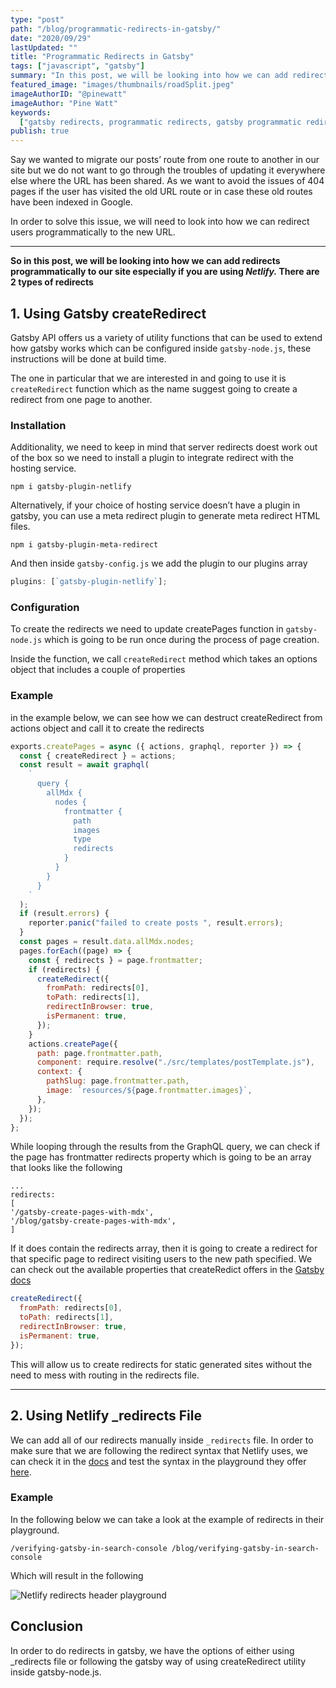 ```yaml
---
type: "post"
path: "/blog/programmatic-redirects-in-gatsby/"
date: "2020/09/29"
lastUpdated: ""
title: "Programmatic Redirects in Gatsby"
tags: ["javascript", "gatsby"]
summary: "In this post, we will be looking into how we can add redirects programmatically to our site"
featured_image: "images/thumbnails/roadSplit.jpeg"
imageAuthorID: "@pinewatt"
imageAuthor: "Pine Watt"
keywords:
  ["gatsby redirects, programmatic redirects, gatsby programmatic redirects"]
publish: true
---
```


Say we wanted to migrate our posts’ route from one route to another in our site but we do not want to go through the troubles of updating it everywhere else where the URL has been shared. As we want to avoid the issues of 404 pages if the user has visited the old URL route or in case these old routes have been indexed in Google.

In order to solve this issue, we will need to look into how we can redirect users programmatically to the new URL.

---

**So in this post, we will be looking into how we can add redirects programmatically to our site especially if you are using <em>Netlify.</em>
There are 2 types of redirects**

## 1. Using Gatsby createRedirect

Gatsby API offers us a variety of utility functions that can be used to extend how gatsby works which can be configured inside `gatsby-node.js`, these instructions will be done at build time.

The one in particular that we are interested in and going to use it is `createRedirect` function which as the name suggest going to create a redirect from one page to another.

### Installation

Additionality, we need to keep in mind that server redirects doest work out of the box so we need to install a plugin to integrate redirect with the hosting service.

```text
npm i gatsby-plugin-netlify
```

Alternatively, if your choice of hosting service doesn’t have a plugin in gatsby, you can use a meta redirect plugin to generate meta redirect HTML files.

```text
npm i gatsby-plugin-meta-redirect
```

And then inside `gatsby-config.js` we add the plugin to our plugins array

```javascript:title=gatsby-config.js
plugins: [`gatsby-plugin-netlify`];
```

### Configuration

To create the redirects we need to update createPages function in `gatsby-node.js` which is going to be run once during the process of page creation.

Inside the function, we call `createRedirect` method which takes an options object that includes a couple of properties

### Example

in the example below, we can see how we can destruct createRedirect from actions object and call it to create the redirects

```javascript:title=gatsby-node.js {2,26-30}
exports.createPages = async ({ actions, graphql, reporter }) => {
  const { createRedirect } = actions;
  const result = await graphql(
    `
      query {
        allMdx {
          nodes {
            frontmatter {
              path
              images
              type
              redirects
            }
          }
        }
      }
    `
  );
  if (result.errors) {
    reporter.panic("failed to create posts ", result.errors);
  }
  const pages = result.data.allMdx.nodes;
  pages.forEach((page) => {
    const { redirects } = page.frontmatter;
    if (redirects) {
      createRedirect({
        fromPath: redirects[0],
        toPath: redirects[1],
        redirectInBrowser: true,
        isPermanent: true,
      });
    }
    actions.createPage({
      path: page.frontmatter.path,
      component: require.resolve("./src/templates/postTemplate.js"),
      context: {
        pathSlug: page.frontmatter.path,
        image: `resources/${page.frontmatter.images}`,
      },
    });
  });
};
```

While looping through the results from the GraphQL query, we can check if the page has frontmatter redirects property which is going to be an array that looks like the following

```text
...
redirects:
[
'/gatsby-create-pages-with-mdx',
'/blog/gatsby-create-pages-with-mdx',
]
```

If it does contain the redirects array, then it is going to create a redirect for that specific page to redirect visiting users to the new path specified.
We can check out the available properties that createRedict offers in the [Gatsby docs](https://www.gatsbyjs.com/docs/actions/#createRedirect)

```javascript
createRedirect({
  fromPath: redirects[0],
  toPath: redirects[1],
  redirectInBrowser: true,
  isPermanent: true,
});
```

This will allow us to create redirects for static generated sites without the need to mess with routing in the redirects file.

---

## 2. Using Netlify \_redirects File

We can add all of our redirects manually inside `_redirects` file. In order to make sure that we are following the redirect syntax that Netlify uses, we can check it in the [docs](https://docs.netlify.com/routing/redirects/#syntax-for-the-redirects-file) and test the syntax in the playground they offer [here](https://play.netlify.com/redirects).

### Example

In the following below we can take a look at the example of redirects in their playground.

```text
/verifying-gatsby-in-search-console /blog/verifying-gatsby-in-search-console
```

Which will result in the following

![Netlify redirects header playground](./netlify-playground.png)

## Conclusion

In order to do redirects in gatsby, we have the options of either using \_redirects file or following the gatsby way of using createRedirect utility inside gatsby-node.js.
